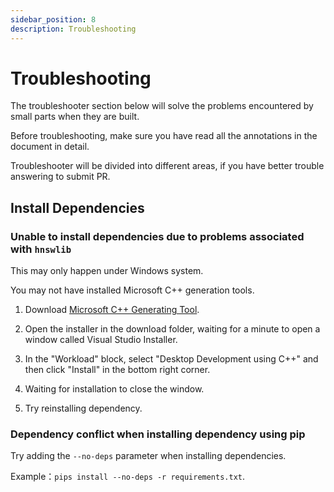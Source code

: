 ```yaml
---
sidebar_position: 8
description: Troubleshooting
---
```


# Troubleshooting

The troubleshooter section below will solve the problems encountered by small parts when they are built.

Before troubleshooting, make sure you have read all the annotations in the document in detail.

Troubleshooter will be divided into different areas, if you have better trouble answering to submit PR.

## Install Dependencies

### Unable to install dependencies due to problems associated with `hnswlib`

This may only happen under Windows system.

You may not have installed Microsoft C++ generation tools.

1.  Download [Microsoft C++ Generating Tool](https://visualstudio.microsoft.com/en-hans/visual-cpp-build-tools/).

2.  Open the installer in the download folder, waiting for a minute to open a window called Visual Studio Installer.

3.  In the "Workload" block, select "Desktop Development using C++" and then click "Install" in the bottom right corner.

4.  Waiting for installation to close the window.

5.  Try reinstalling dependency.

### Dependency conflict when installing dependency using pip

Try adding the `--no-deps` parameter when installing dependencies.

Example：`pips install --no-deps -r requirements.txt`.

